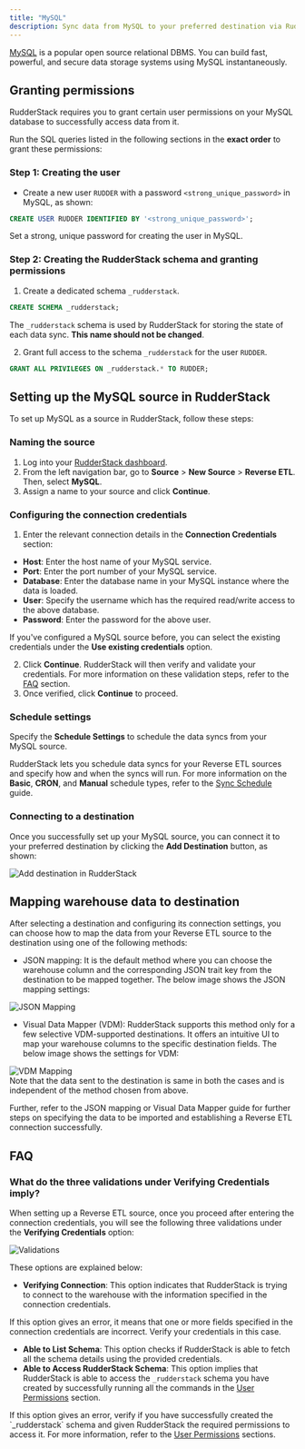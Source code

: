```yaml
---
title: "MySQL"
description: Sync data from MySQL to your preferred destination via RudderStack.
---
```


[MySQL](https://www.mysql.com/) is a popular open source relational DBMS. You can build fast, powerful, and secure data storage systems using MySQL instantaneously.

## Granting permissions

RudderStack requires you to grant certain user permissions on your MySQL database to successfully access data from it.

Run the SQL queries listed in the following sections in the  **exact order** to grant these permissions:

### Step 1: Creating the user

- Create a new user `RUDDER` with a password `<strong_unique_password>` in MySQL, as shown:

```sql
CREATE USER RUDDER IDENTIFIED BY '<strong_unique_password>';
```

<div class="warningBlock">
Set a strong, unique password for creating the user in MySQL.
</div>

### Step 2: Creating the RudderStack schema and granting permissions

1. Create a dedicated schema `_rudderstack`.

```sql
CREATE SCHEMA _rudderstack;
```

<div class="warningBlock">
The <code class="inline-code">_rudderstack</code> schema is used by RudderStack for storing the state of each data sync. <strong>This name should not be changed</strong>.
</div>

2. Grant full access to the schema `_rudderstack` for the user `RUDDER`.

```sql
GRANT ALL PRIVILEGES ON _rudderstack.* TO RUDDER;
```

## Setting up the MySQL source in RudderStack

To set up MySQL as a source in RudderStack, follow these steps:

### Naming the source

1. Log into your [RudderStack dashboard](https://app.rudderstack.com/).
2. From the left navigation bar, go to **Source** > **New Source** > **Reverse ETL**.  Then, select **MySQL**.
3. Assign a name to your source and click **Continue**.

### Configuring the connection credentials

1. Enter the relevant connection details in the **Connection Credentials** section:

* **Host**: Enter the host name of your MySQL service.
* **Port**: Enter the port number of your MySQL service.
* **Database**: Enter the database name in your MySQL instance where the data is loaded.
* **User**: Specify the username which has the required read/write access to the above database.
* **Password**: Enter the password for the above user.

<div class="infoBlock">
If you've configured a MySQL source before, you can select the existing credentials under the <strong>Use existing credentials</strong> option.
</div>

2. Click **Continue**. RudderStack will then verify and validate your credentials. For more information on these validation steps, refer to the <a href="#faq">FAQ</a> section.
3. Once verified, click **Continue** to proceed.

### Schedule settings

Specify the **Schedule Settings** to schedule the data syncs from your MySQL source.

<div class="infoBlock">
RudderStack lets you schedule data syncs for your Reverse ETL sources and specify how and when the syncs will run. For more information on the <strong>Basic</strong>, <strong>CRON</strong>, and <strong>Manual</strong> schedule types, refer to the <a href="https://www.rudderstack.com/docs/sources/reverse-etl/common-settings/sync-schedule-settings/">Sync Schedule</a> guide.
</div>

### Connecting to a destination

Once you successfully set up your MySQL source, you can connect it to your preferred destination by clicking the **Add Destination** button, as shown:

<img src="../../assets/warehouse-actions-sources/destination.png" alt="Add destination in RudderStack" />

## Mapping warehouse data to destination

After selecting a destination and configuring its connection settings, you can choose how to map the data from your Reverse ETL source to the destination using one of the following methods:

- <Link to="/sources/reverse-etl/common-settings/importing-data-using-tables/">JSON mapping</Link>: It is the default method where you can choose the warehouse column and the corresponding JSON trait key from the destination to be mapped together. The below image shows the JSON mapping settings:

<img src="../../assets/warehouse-actions-sources/json-mapping.png" alt="JSON Mapping" />

- <Link to="/sources/reverse-etl/features/visual-data-mapper/">Visual Data Mapper (VDM)</Link>: RudderStack supports this method only for a few selective <Link to="/sources/reverse-etl/features/visual-data-mapper/#supported-destinations">VDM-supported destinations</Link>. It offers an intuitive UI to map your warehouse columns to the specific destination fields. The below image shows the settings for VDM:

<img src="../../assets/warehouse-actions-sources/vdm-mapping.png" alt="VDM Mapping" />

<div class="infoBlock">
Note that the data sent to the destination is same in both the cases and is independent of the method chosen from above.
</div>

Further, refer to the <Link to="">JSON mapping</Link> or <Link to="/sources/reverse-etl/features/visual-data-mapper/">Visual Data Mapper</Link> guide for further steps on specifying the data to be imported and establishing a Reverse ETL connection successfully.

## FAQ

### What do the three validations under Verifying Credentials imply?

When setting up a Reverse ETL source, once you proceed after entering the connection credentials, you will see the following three validations under the **Verifying Credentials** option:

<img src="../../assets/warehouse-actions-sources/validations.png" alt="Validations" />

These options are explained below:

* **Verifying Connection**: This option indicates that RudderStack is trying to connect to the warehouse with the information specified in the connection credentials. 

<div class="warningBlock">

If this option gives an error, it means that one or more fields specified in the connection credentials are incorrect. Verify your credentials in this case.
</div>

* **Able to List Schema**: This option checks if RudderStack is able to fetch all the schema details using the provided credentials. 
* **Able to Access RudderStack Schema**: This option implies that RudderStack is able to access the `_rudderstack` schema you have created by successfully running all the commands in the [User Permissions](#step-2-creating-the-rudderstack-schema-and-granting-permissions) section. 

<div class="warningBlock">
If this option gives an error, verify if you have successfully created the `_rudderstack` schema and given RudderStack the required permissions to access it. For more information, refer to the <a href="#step-2-creating-the-rudderstack-schema-and-granting-permissions">User Permissions</a> sections.
</div>


